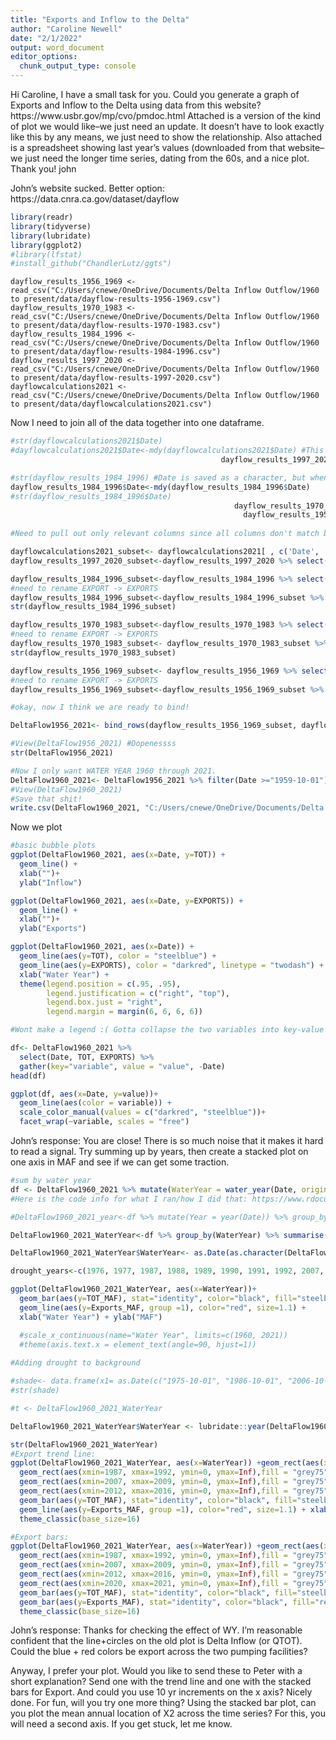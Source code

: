 ```yaml
---
title: "Exports and Inflow to the Delta"
author: "Caroline Newell"
date: "2/1/2022"
output: word_document
editor_options: 
  chunk_output_type: console
---
```

Hi Caroline, I have a small task for you. Could you generate a graph of Exports and Inflow to the Delta using data from this website? https://www.usbr.gov/mp/cvo/pmdoc.html
Attached is a version of the kind of plot we would like--we just need an update. It doesn't have to look exactly like this by any means, we just need to show the relationship. Also attached is a spreadsheet showing last year's values (downloaded from that website--we just need the longer time series, dating from the 60s, and a nice plot.  Thank you!
john

John's website sucked. Better option: https://data.cnra.ca.gov/dataset/dayflow
```r
library(readr)
library(tidyverse)
library(lubridate)
library(ggplot2)
#library(lfstat)
#install_github("ChandlerLutz/ggts")
```

```
dayflow_results_1956_1969 <- read_csv("C:/Users/cnewe/OneDrive/Documents/Delta Inflow Outflow/1960 to present/data/dayflow-results-1956-1969.csv")
dayflow_results_1970_1983 <- read_csv("C:/Users/cnewe/OneDrive/Documents/Delta Inflow Outflow/1960 to present/data/dayflow-results-1970-1983.csv")
dayflow_results_1984_1996 <- read_csv("C:/Users/cnewe/OneDrive/Documents/Delta Inflow Outflow/1960 to present/data/dayflow-results-1984-1996.csv")
dayflow_results_1997_2020 <- read_csv("C:/Users/cnewe/OneDrive/Documents/Delta Inflow Outflow/1960 to present/data/dayflow-results-1997-2020.csv")
dayflowcalculations2021 <- read_csv("C:/Users/cnewe/OneDrive/Documents/Delta Inflow Outflow/1960 to present/data/dayflowcalculations2021.csv")
```

Now I need to join all of the data together into one dataframe.

```r
#str(dayflowcalculations2021$Date)
#dayflowcalculations2021$Date<-mdy(dayflowcalculations2021$Date) #This deletes values for some reason, and date data appears to be correct already... so i'm gonna leave it.
                                               dayflow_results_1997_2020$Date<-mdy(dayflow_results_1997_2020$Date)

#str(dayflow_results_1984_1996) #Date is saved as a character, but when i do as.date it changes the value completely...                                                                                             
dayflow_results_1984_1996$Date<-mdy(dayflow_results_1984_1996$Date)
#str(dayflow_results_1984_1996$Date)
                                                  dayflow_results_1970_1983$Date<- mdy(dayflow_results_1970_1983$Date)
                                                    dayflow_results_1956_1969$Date<- mdy(dayflow_results_1956_1969$Date)
                                                    
#Need to pull out only relevant columns since all columns don't match between data sets. 

dayflowcalculations2021_subset<- dayflowcalculations2021[ , c('Date', 'TOT', 'EXPORTS', 'OUT')]  #how to subset with base r                                                  
dayflow_results_1997_2020_subset<-dayflow_results_1997_2020 %>% select(Date, TOT, EXPORTS, OUT) #how to subset using tidyverse

dayflow_results_1984_1996_subset<-dayflow_results_1984_1996 %>% select(Date, TOT, EXPORT, OUT)
#need to rename EXPORT -> EXPORTS
dayflow_results_1984_1996_subset<-dayflow_results_1984_1996_subset %>% rename(EXPORTS = EXPORT)
str(dayflow_results_1984_1996_subset)

dayflow_results_1970_1983_subset<-dayflow_results_1970_1983 %>% select(Date, TOT, EXPORT, OUT)
#need to rename EXPORT -> EXPORTS
dayflow_results_1970_1983_subset<- dayflow_results_1970_1983_subset %>% rename(EXPORTS = EXPORT)
str(dayflow_results_1970_1983_subset)

dayflow_results_1956_1969_subset<- dayflow_results_1956_1969 %>% select(Date, TOT, EXPORT, OUT)
#need to rename EXPORT -> EXPORTS
dayflow_results_1956_1969_subset<-dayflow_results_1956_1969_subset %>% rename(EXPORTS = EXPORT)

#okay, now I think we are ready to bind!

DeltaFlow1956_2021<- bind_rows(dayflow_results_1956_1969_subset, dayflow_results_1970_1983_subset, dayflow_results_1984_1996_subset, dayflow_results_1997_2020_subset, dayflowcalculations2021_subset)

#View(DeltaFlow1956_2021) #Dopenessss
str(DeltaFlow1956_2021)
```

```r
#Now I only want WATER YEAR 1960 through 2021.
DeltaFlow1960_2021<- DeltaFlow1956_2021 %>% filter(Date >="1959-10-01")
#View(DeltaFlow1960_2021)
#Save that shit!
write.csv(DeltaFlow1960_2021, "C:/Users/cnewe/OneDrive/Documents/Delta Inflow Outflow/1960 to present/data/DeltaFlow_WaterYears1960_2021.csv")
```

Now we plot
```r
#basic bubble plots
ggplot(DeltaFlow1960_2021, aes(x=Date, y=TOT)) +
  geom_line() +
  xlab("")+
  ylab("Inflow")

ggplot(DeltaFlow1960_2021, aes(x=Date, y=EXPORTS)) +
  geom_line() +
  xlab("")+
  ylab("Exports")

ggplot(DeltaFlow1960_2021, aes(x=Date)) +
  geom_line(aes(y=TOT), color = "steelblue") +
  geom_line(aes(y=EXPORTS), color = "darkred", linetype = "twodash") +
  xlab("Water Year") +
  theme(legend.position = c(.95, .95),
        legend.justification = c("right", "top"),
        legend.box.just = "right",
        legend.margin = margin(6, 6, 6, 6))

#Wont make a legend :( Gotta collapse the two variables into key-value pairs and then visualize

df<- DeltaFlow1960_2021 %>% 
  select(Date, TOT, EXPORTS) %>% 
  gather(key="variable", value = "value", -Date)
head(df)

ggplot(df, aes(x=Date, y=value))+
  geom_line(aes(color = variable)) +
  scale_color_manual(values = c("darkred", "steelblue"))+
  facet_wrap(~variable, scales = "free")
```

John's response: You are close! There is so much noise that it makes it hard to read a signal. Try summing up by years, then create a stacked plot on one axis in MAF and see if we can get some traction.

```r
#sum by water year
df <- DeltaFlow1960_2021 %>% mutate(WaterYear = water_year(Date, origin = "usgs")) #That was so easy! Crying.
#Here is the code info for what I ran/how I did that: https://www.rdocumentation.org/packages/lfstat/versions/0.9.4/topics/water_year

#DeltaFlow1960_2021_year<-df %>% mutate(Year = year(Date)) %>% group_by(Year) %>% summarise(Exports_AvgCFS = sum(EXPORTS)/1000000, TOT_AvgCFS = sum(TOT)/1000000) #lovely. This gives avg cfs though and I want MAF...

DeltaFlow1960_2021_WaterYear<-df %>% group_by(WaterYear) %>% summarise(Exports_MAF = sum(EXPORTS*1.983)/1000000, TOT_MAF = sum(TOT*1.983)/1000000) #24 hours at 1 cfs  = 1.983 acre feet

DeltaFlow1960_2021_WaterYear$WaterYear<- as.Date(as.character(DeltaFlow1960_2021_WaterYear$WaterYear), format="%Y")

drought_years<-c(1976, 1977, 1987, 1988, 1989, 1990, 1991, 1992, 2007, 2008, 2009, 2012, 2013, 2014, 2015, 2016) #data from: https://water.ca.gov/water-basics/drought

ggplot(DeltaFlow1960_2021_WaterYear, aes(x=WaterYear))+
  geom_bar(aes(y=TOT_MAF), stat="identity", color="black", fill="steelblue")+
  geom_line(aes(y=Exports_MAF, group =1), color="red", size=1.1) +
  xlab("Water Year") + ylab("MAF")

  #scale_x_continuous(name="Water Year", limits=c(1960, 2021))
  #theme(axis.text.x = element_text(angle=90, hjust=1))
  
#Adding drought to background

#shade<- data.frame(x1= as.Date(c("1975-10-01", "1986-10-01", "2006-10-01", "2011-10-01")), x2= as.Date(c("1977-09-30", "1992-09-30", "2009-09-30", "2016-09-30")) , y1= -Inf, y2= Inf)
#str(shade)

#t <- DeltaFlow1960_2021_WaterYear

DeltaFlow1960_2021_WaterYear$WaterYear <- lubridate::year(DeltaFlow1960_2021_WaterYear$WaterYear)

str(DeltaFlow1960_2021_WaterYear)
#Export trend line:
ggplot(DeltaFlow1960_2021_WaterYear, aes(x=WaterYear)) +geom_rect(aes(xmin=1976, xmax=1977, ymin=0, ymax=Inf), fill = "grey75", alpha = .1) +
  geom_rect(aes(xmin=1987, xmax=1992, ymin=0, ymax=Inf),fill = "grey75", alpha = .1) +
  geom_rect(aes(xmin=2007, xmax=2009, ymin=0, ymax=Inf),fill = "grey75", alpha = .1) +
  geom_rect(aes(xmin=2012, xmax=2016, ymin=0, ymax=Inf),fill = "grey75", alpha = .1)+
  geom_bar(aes(y=TOT_MAF), stat="identity", color="black", fill="steelblue") + 
  geom_line(aes(y=Exports_MAF, group =1), color="red", size=1.1) + xlab("Water Year") +  ylab("MAF") + ggtitle("Total Delta Inflow and Exports")+ scale_x_continuous(breaks=c(1960, 1970, 1980, 1990, 2000, 2010, 2020))+
  theme_classic(base_size=16) 

#Export bars: 
ggplot(DeltaFlow1960_2021_WaterYear, aes(x=WaterYear)) +geom_rect(aes(xmin=1976, xmax=1977, ymin=0, ymax=Inf), fill = "grey75", alpha = .1) +
  geom_rect(aes(xmin=1987, xmax=1992, ymin=0, ymax=Inf),fill = "grey75", alpha = .1) +
  geom_rect(aes(xmin=2007, xmax=2009, ymin=0, ymax=Inf),fill = "grey75", alpha = .1) +
  geom_rect(aes(xmin=2012, xmax=2016, ymin=0, ymax=Inf),fill = "grey75", alpha = .1)+
  geom_rect(aes(xmin=2020, xmax=2021, ymin=0, ymax=Inf),fill = "grey75", alpha = .1)+
  geom_bar(aes(y=TOT_MAF), stat="identity", color="black", fill="steelblue") + 
  geom_bar(aes(y=Exports_MAF), stat="identity", color="black", fill="red") + xlab("Water Year") +  ylab("MAF") + ggtitle("Total Delta Inflow and Exports")+ scale_x_continuous(breaks=c(1960, 1970, 1980, 1990, 2000, 2010, 2020))+
  theme_classic(base_size=16) 


```

John's response:
Thanks for checking the effect of WY. I'm reasonable confident that the line+circles on the old plot is Delta Inflow (or QTOT). Could the blue + red colors be export across the two pumping facilities?

Anyway, I prefer your plot. Would you like to send these to Peter with a short explanation? Send one with the trend line and one with the stacked bars for Export. And could you use 10 yr increments on the x axis?
Nicely done. 
For fun, will you try one more thing? Using the stacked bar plot, can you plot the mean annual location of X2 across the time series? For this, you will need a second axis. If you get stuck, let me know.